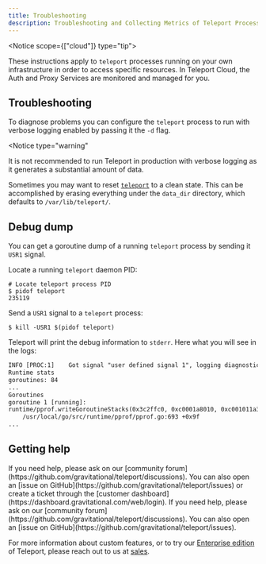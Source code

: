 ```yaml
---
title: Troubleshooting
description: Troubleshooting and Collecting Metrics of Teleport Processes
---
```

<Notice scope={["cloud"]} type="tip">

These instructions apply to `teleport` processes running on your own
infrastructure in order to access specific resources. In Teleport Cloud, the
Auth and Proxy Services are monitored and managed for you.

</Notice>

## Troubleshooting

To diagnose problems you can configure the `teleport` process to run with
verbose logging enabled by passing it the `-d` flag.

<Notice
  type="warning"
>
  It is not recommended to run Teleport in production with verbose logging as it generates a substantial amount of data.
</Notice>

Sometimes you may want to reset [`teleport`](../reference/cli.mdx#teleport) to a
clean state. This can be accomplished by erasing everything under the `data_dir`
directory, which defaults to `/var/lib/teleport/`.

## Debug dump

You can get a goroutine dump of a running `teleport` process by sending it
`USR1` signal.

Locate a running `teleport` daemon PID:

```code
# Locate teleport process PID
$ pidof teleport
235119
```

Send a `USR1` signal to a `teleport` process:

```code
$ kill -USR1 $(pidof teleport)
```

Teleport will print the debug information to `stderr`. Here what you will see in
the logs:

```txt
INFO [PROC:1]    Got signal "user defined signal 1", logging diagnostic info to stderr. service/signals.go:99
Runtime stats
goroutines: 84
...
Goroutines
goroutine 1 [running]:
runtime/pprof.writeGoroutineStacks(0x3c2ffc0, 0xc0001a8010, 0xc001011a38, 0x4bcfb3)
	/usr/local/go/src/runtime/pprof/pprof.go:693 +0x9f
...
```

## Getting help
<Tabs>
<TabItem scope={["cloud", "enterprise"]} label="Commercial">
If you need help, please ask on our [community forum](https://github.com/gravitational/teleport/discussions). You can also open an [issue on GitHub](https://github.com/gravitational/teleport/issues) or create a ticket through the [customer dashboard](https://dashboard.gravitational.com/web/login).

</TabItem>
<TabItem scope={["oss"]} label="Open Source">
If you need help, please ask on our [community forum](https://github.com/gravitational/teleport/discussions). You can also open an [issue on GitHub](https://github.com/gravitational/teleport/issues).

For more information about custom features, or to try our [Enterprise edition](../../enterprise/introduction.mdx) of Teleport, please reach out to us at [sales](https://goteleport.com/signup/enterprise/).
</TabItem>
</Tabs>

